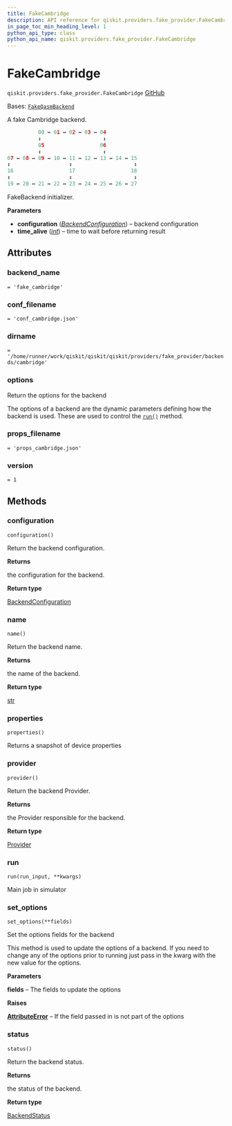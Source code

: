 ```yaml
---
title: FakeCambridge
description: API reference for qiskit.providers.fake_provider.FakeCambridge
in_page_toc_min_heading_level: 1
python_api_type: class
python_api_name: qiskit.providers.fake_provider.FakeCambridge
---
```


# FakeCambridge

<span id="qiskit.providers.fake_provider.FakeCambridge" />

`qiskit.providers.fake_provider.FakeCambridge` [GitHub](https://github.com/qiskit/qiskit/tree/stable/0.46/qiskit/providers/fake_provider/backends/cambridge/fake_cambridge.py "view source code")

Bases: [`FakeQasmBackend`](providers_fake_provider#qiskit.providers.fake_provider.FakeQasmBackend "qiskit.providers.fake_provider.fake_qasm_backend.FakeQasmBackend")

A fake Cambridge backend.

```python
          00 ↔ 01 ↔ 02 ↔ 03 ↔ 04
          ↕                    ↕
          05                  06
          ↕                    ↕
07 ↔ 08 ↔ 09 ↔ 10 ↔ 11 ↔ 12 ↔ 13 ↔ 14 ↔ 15
↕                   ↕                    ↕
16                  17                  18
↕                   ↕                    ↕
19 ↔ 20 ↔ 21 ↔ 22 ↔ 23 ↔ 24 ↔ 25 ↔ 26 ↔ 27
```

FakeBackend initializer.

**Parameters**

*   **configuration** ([*BackendConfiguration*](qiskit.providers.models.BackendConfiguration "qiskit.providers.models.BackendConfiguration")) – backend configuration
*   **time\_alive** ([*int*](https://docs.python.org/3/library/functions.html#int "(in Python v3.12)")) – time to wait before returning result

## Attributes

<span id="qiskit.providers.fake_provider.FakeCambridge.backend_name" />

### backend\_name

`= 'fake_cambridge'`

<span id="qiskit.providers.fake_provider.FakeCambridge.conf_filename" />

### conf\_filename

`= 'conf_cambridge.json'`

<span id="qiskit.providers.fake_provider.FakeCambridge.dirname" />

### dirname

`= '/home/runner/work/qiskit/qiskit/qiskit/providers/fake_provider/backends/cambridge'`

<span id="qiskit.providers.fake_provider.FakeCambridge.options" />

### options

Return the options for the backend

The options of a backend are the dynamic parameters defining how the backend is used. These are used to control the [`run()`](#qiskit.providers.fake_provider.FakeCambridge.run "qiskit.providers.fake_provider.FakeCambridge.run") method.

<span id="qiskit.providers.fake_provider.FakeCambridge.props_filename" />

### props\_filename

`= 'props_cambridge.json'`

<span id="qiskit.providers.fake_provider.FakeCambridge.version" />

### version

`= 1`

## Methods

### configuration

<span id="qiskit.providers.fake_provider.FakeCambridge.configuration" />

`configuration()`

Return the backend configuration.

**Returns**

the configuration for the backend.

**Return type**

[BackendConfiguration](qiskit.providers.models.BackendConfiguration "qiskit.providers.models.BackendConfiguration")

### name

<span id="qiskit.providers.fake_provider.FakeCambridge.name" />

`name()`

Return the backend name.

**Returns**

the name of the backend.

**Return type**

[str](https://docs.python.org/3/library/stdtypes.html#str "(in Python v3.12)")

### properties

<span id="qiskit.providers.fake_provider.FakeCambridge.properties" />

`properties()`

Returns a snapshot of device properties

### provider

<span id="qiskit.providers.fake_provider.FakeCambridge.provider" />

`provider()`

Return the backend Provider.

**Returns**

the Provider responsible for the backend.

**Return type**

[Provider](qiskit.providers.Provider "qiskit.providers.Provider")

### run

<span id="qiskit.providers.fake_provider.FakeCambridge.run" />

`run(run_input, **kwargs)`

Main job in simulator

### set\_options

<span id="qiskit.providers.fake_provider.FakeCambridge.set_options" />

`set_options(**fields)`

Set the options fields for the backend

This method is used to update the options of a backend. If you need to change any of the options prior to running just pass in the kwarg with the new value for the options.

**Parameters**

**fields** – The fields to update the options

**Raises**

[**AttributeError**](https://docs.python.org/3/library/exceptions.html#AttributeError "(in Python v3.12)") – If the field passed in is not part of the options

### status

<span id="qiskit.providers.fake_provider.FakeCambridge.status" />

`status()`

Return the backend status.

**Returns**

the status of the backend.

**Return type**

[BackendStatus](qiskit.providers.models.BackendStatus "qiskit.providers.models.BackendStatus")

